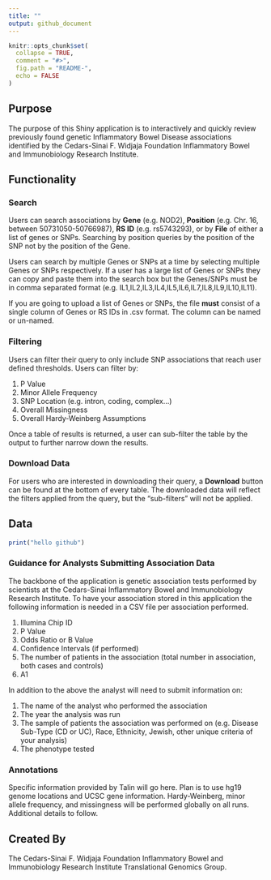 ```yaml
---
title: ""
output: github_document
---
```


```r

knitr::opts_chunk$set(
  collapse = TRUE,
  comment = "#>",
  fig.path = "README-",
  echo = FALSE
)
```

## Purpose
The purpose of this Shiny application is to interactively and quickly review previously found genetic Inflammatory Bowel Disease associations identified by the Cedars-Sinai F. Widjaja Foundation Inflammatory Bowel and Immunobiology Research Institute.

## Functionality
### Search
Users can search associations by **Gene** (e.g. NOD2), **Position** (e.g. Chr. 16, between 50731050-50766987), **RS ID** (e.g. rs5743293), or by **File** of either a list of genes or SNPs. Searching by position queries by the position of the SNP not by the position of the Gene. 

Users can search by multiple Genes or SNPs at a time by selecting multiple Genes or SNPs respectively. If a user has a large list of Genes or SNPs they can copy and paste them into the search box but the Genes/SNPs must be in comma separated format (e.g. IL1,IL2,IL3,IL4,IL5,IL6,IL7,IL8,IL9,IL10,IL11).

If you are going to upload a list of Genes or SNPs, the file **must** consist of a single column of Genes or RS IDs in .csv format. The column can be named or un-named. 

### Filtering
Users can filter their query to only include SNP associations that reach user defined thresholds. Users can filter by:

1. P Value
2. Minor Allele Frequency
3. SNP Location (e.g. intron, coding, complex...)
4. Overall Missingness
5. Overall Hardy-Weinberg Assumptions

Once a table of results is returned, a user can sub-filter the table by the output to further narrow down the results. 

### Download Data
For users who are interested in downloading their query, a **Download** button can be found at the bottom of every table. The downloaded data will reflect the filters applied from the query, but the "sub-filters" will not be applied. 

## Data 

```r
print("hello github")
```

### Guidance for Analysts Submitting Association Data
The backbone of the application is genetic association tests performed by scientists at the Cedars-Sinai Inflammatory Bowel and Immunobiology Research Institute. To have your association stored in this application the following information is needed in a CSV file per association performed.

1. Illumina Chip ID
2. P Value
3. Odds Ratio or B Value 
4. Confidence Intervals (if performed)
5. The number of patients in the association (total number in association, both cases and controls)
6. A1

In addition to the above the analyst will need to submit information on:

1. The name of the analyst who performed the association
2. The year the analysis was run
3. The sample of patients the association was performed on (e.g. Disease Sub-Type (CD or UC), Race, Ethnicity, Jewish, other unique criteria of your analysis)
4. The phenotype tested


### Annotations
Specific information provided by Talin will go here. Plan is to use hg19 genome locations and UCSC gene information.
Hardy-Weinberg, minor allele frequency, and missingness will be performed globally on all runs. Additional details to follow. 

## Created By
The Cedars-Sinai F. Widjaja Foundation Inflammatory Bowel and Immunobiology Research Institute Translational Genomics Group.




